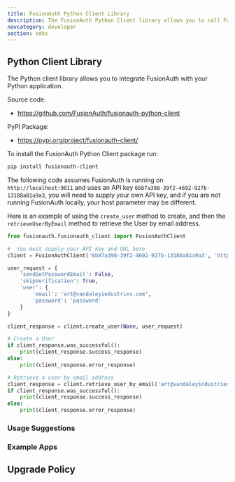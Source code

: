 ```yaml
---
title: FusionAuth Python Client Library
description: The FusionAuth Python Client library allows you to call FusionAuth from Python applications.
navcategory: developer
section: sdks
---
```


## Python Client Library

The Python client library allows you to integrate FusionAuth with your Python application.

Source code:

* https://github.com/FusionAuth/fusionauth-python-client

PyPI Package:

* https://pypi.org/project/fusionauth-client/

To install the FusionAuth Python Client package run:

```bash
pip install fusionauth-client
```


The following code assumes FusionAuth is running on `http://localhost:9011` and uses an API key `6b87a398-39f2-4692-927b-13188a81a9a3`, you will need to supply your own API key, and if you are not running FusionAuth locally, your host parameter may be different.

Here is an example of using the `create_user` method to create, and then the `retrieveUserByEmail` method to retrieve the User by email address.

```python
from fusionauth.fusionauth_client import FusionAuthClient

#  You must supply your API key and URL here
client = FusionAuthClient('6b87a398-39f2-4692-927b-13188a81a9a3', 'http://localhost:9011')

user_request = {
    'sendSetPasswordEmail': False,
    'skipVerification': True,
    'user': {
        'email': 'art@vandaleyindustries.com',
        'password': 'password'
    }
}

client_response = client.create_user(None, user_request)

# Create a User
if client_response.was_successful():
    print(client_response.success_response)
else:
    print(client_response.error_response)

# Retrieve a user by email address
client_response = client.retrieve_user_by_email('art@vandaleyindustries.com')
if client_response.was_successful():
    print(client_response.success_response)
else:
    print(client_response.error_response)
```

### Usage Suggestions

<HowToUseClientLibraries />

### Example Apps
<ExampleApps language="python" />

## Upgrade Policy

<SdkUpgradePolicy/>
